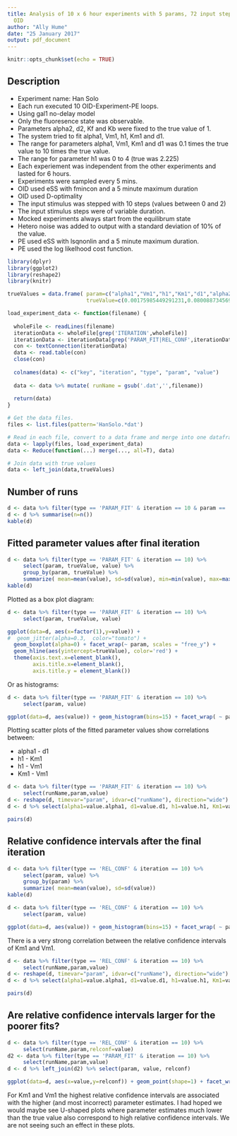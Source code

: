 ```yaml
---
title: Analysis of 10 x 6 hour experiments with 5 params, 72 input steps, 5 mins for
  OID
author: "Ally Hume"
date: "25 January 2017"
output: pdf_document
---
```


```r
knitr::opts_chunk$set(echo = TRUE)
```

## Description

* Experiment name: Han Solo
* Each run executed 10 OID-Experiment-PE loops. 
* Using gal1 no-delay model
* Only the fluoresence state was observable.
* Parameters alpha2, d2, Kf and Kb were fixed to the true value of 1.
* The system tried to fit alpha1, Vm1, h1, Km1 and d1.
* The range for parameters alpha1, Vm1, Km1 and d1 was 0.1 times the true value to 10 times the true value.
* The range for parameter h1 was 0 to 4 (true was 2.225)
* Each experiement was independent from the other experiments and lasted for 6 hours.
* Experiments were sampled every 5 mins.
* OID used eSS with fmincon and a 5 minute maximum duration
* OID used D-optimality
* The input stimulus was stepped with 10 steps (values between 0 and 2)
* The input stimulus steps were of variable duration.
* Mocked experiments always start from the equilibrum state
* Hetero noise was added to output with a standard deviation of 10% of the value.
* PE used eSS with lsqnonlin and a 5 minute maximum duration.
* PE used the log likelhood cost function.

```r
library(dplyr)
library(ggplot2)
library(reshape2)
library(knitr)

trueValues = data.frame( param=c("alpha1","Vm1","h1","Km1","d1","alpha2","d2","Kf","Kb"),
                         trueValue=c(0.00175985449291231,0.0800887345690361,2.22548971250921,3.35948035905386,0.0100614569676223,1,1,1,1) )

load_experiment_data <- function(filename) {
  
  wholeFile <- readLines(filename)
  iterationData <- wholeFile[grep('ITERATION',wholeFile)]
  iterationData <- iterationData[grep('PARAM_FIT|REL_CONF',iterationData)]
  con <- textConnection(iterationData)
  data <- read.table(con)
  close(con)
  
  colnames(data) <- c("key", "iteration", "type", "param", "value")
  
  data <- data %>% mutate( runName = gsub('.dat','',filename))
  
  return(data)
}

# Get the data files.
files <- list.files(pattern='HanSolo.*dat')

# Read in each file, convert to a data frame and merge into one dataframe
data <- lapply(files, load_experiment_data)
data <- Reduce(function(...) merge(..., all=T), data)

# Join data with true values
data <- left_join(data,trueValues)
```

## Number of runs

```r
d <- data %>% filter(type == 'PARAM_FIT' & iteration == 10 & param == 'alpha1')
d <- d %>% summarise(n=n())
kable(d)
```

## Fitted parameter values after final iteration

```r
d <- data %>% filter(type == 'PARAM_FIT' & iteration == 10) %>% 
     select(param, trueValue, value) %>% 
     group_by(param, trueValue) %>% 
     summarize( mean=mean(value), sd=sd(value), min=min(value), max=max(value))
kable(d)
```

Plotted as a box plot diagram:

```r
d <- data %>% filter(type == 'PARAM_FIT' & iteration == 10) %>% 
     select(param, trueValue, value) 

ggplot(data=d, aes(x=factor(1),y=value)) + 
#  geom_jitter(alpha=0.3,  color="tomato") +
  geom_boxplot(alpha=0) + facet_wrap(~ param, scales = "free_y") +
  geom_hline(aes(yintercept=trueValue), color='red') +
  theme(axis.text.x=element_blank(),
        axis.title.x=element_blank(), 
        axis.title.y = element_blank()) 
```

Or as histograms:

```r
d <- data %>% filter(type == 'PARAM_FIT' & iteration == 10) %>% 
     select(param, value) 

ggplot(data=d, aes(value)) + geom_histogram(bins=15) + facet_wrap( ~ param, scales="free")

```

Plotting scatter plots of the fitted parameter values show correlations between:

* alpha1 - d1
* h1 - Km1
* h1 - Vm1
* Km1 - Vm1
     
```r
d <- data %>% filter(type == 'PARAM_FIT' & iteration == 10) %>% 
     select(runName,param,value)
d <- reshape(d, timevar="param", idvar=c("runName"), direction="wide")
d <- d %>% select(alpha1=value.alpha1, d1=value.d1, h1=value.h1, Km1=value.Km1, Vm1=value.Vm1)

pairs(d)
```

## Relative confidence intervals after the final iteration

```r
d <- data %>% filter(type == 'REL_CONF' & iteration == 10) %>% 
     select(param, value) %>% 
     group_by(param) %>% 
     summarize( mean=mean(value), sd=sd(value))
kable(d)
```

```r
d <- data %>% filter(type == 'REL_CONF' & iteration == 10) %>% 
     select(param, value) 

ggplot(data=d, aes(value)) + geom_histogram(bins=15) + facet_wrap( ~ param, scales="free")

```

There is a very strong correlation between the relative confidence intervals of Km1 and Vm1.

```r
d <- data %>% filter(type == 'REL_CONF' & iteration == 10) %>% 
     select(runName,param,value)
d <- reshape(d, timevar="param", idvar=c("runName"), direction="wide")
d <- d %>% select(alpha1=value.alpha1, d1=value.d1, h1=value.h1, Km1=value.Km1, Vm1=value.Vm1)

pairs(d)
```

## Are relative confidence intervals larger for the poorer fits?

```r
d <- data %>% filter(type == 'REL_CONF' & iteration == 10) %>% 
     select(runName,param,relconf=value)
d2 <- data %>% filter(type == 'PARAM_FIT' & iteration == 10) %>% 
     select(runName,param,value)
d <- d %>% left_join(d2) %>% select(param, value, relconf) 

ggplot(data=d, aes(x=value,y=relconf)) + geom_point(shape=1) + facet_wrap( ~ param, scales="free")
```

For Km1 and Vm1 the highest relative confidence intervals are associated with the higher (and most incorrect) parameter estimates. I had hoped we would maybe see U-shaped plots where parameter estimates much lower than the true value also correspond to high relative confidence intervals. We are not seeing such an effect in these plots.
